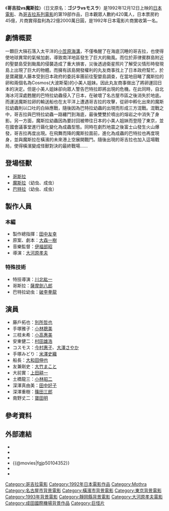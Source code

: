{{Infobox Film
| name               = 哥吉拉vs魔斯拉
| original_name      = ゴジラvsモスラ
| image              = File:ゴジラvsモスラ.jpg
| caption            = 
| director           = [[大河原孝夫|大河原孝夫]]<br />[[川北紘一|川北紘一]](特殊攝影)
| producer           = [[田中友幸|田中友幸]]
| writer             = [[大森一樹|大森一樹]]
| starring           = [[別所哲也|別所哲也]]、[[小林聰美|小林聰美]]、[[小高惠美|小高惠美]]、[[村田雄浩|村田雄浩]]、[[寶田明|寶田明]]
| music              = [[伊福部昭|伊福部昭]]
| narrator           = 
| cinematography     = 
| editing            = 
| production_company = [[東寶|東寶]]
| distributor        = [[東寶|東寶]]
| released           = 1992年12月12日
| runtime            = 102分鐘
| country            = {{JPN}}
| language           = 日語
| budget             = 
| gross              = 22億2000萬日幣<ref>[http://www.eiren.org/toukei/1993.html 1993年配給収入10億円以上番組]   日本映画製作者連盟</ref>
| preceded_by        = [[哥吉拉vs王者基多拉|哥吉拉vs王者基多拉]]
| followed_by        = [[哥吉拉vs機械哥吉拉|哥吉拉vs機械哥吉拉]]
| website            = 
| amg_id             = 
| imdb_id            = 
| cn_name            = 哥斯拉大戰莫斯拉
| hk_name            = 哥斯拉之龍戰四海
| tw_name            = 蝶龍魔斯拉
}}
《'''哥吉拉vs魔斯拉'''》（日文原名：'''ゴジラvsモスラ'''）是1992年12月12日上映的[[日本|日本]][[電影|電影]]、為[[哥吉拉系列電影|哥吉拉系列電影]]的第19部作品，日本觀眾人數約420萬人，日本票房約45億，片商實得盈利為22億2000萬日圓，是1992年日本電影片商實收第一名。

==劇情概要==

一顆巨大隕石落入太平洋的[[小笠原海溝|小笠原海溝]]，不僅喚醒了在海底沉睡的哥吉拉，也使得使地球異常的氣候加劇，導致南洋地區發生了巨大的颱風。而位於菲律賓群島附近的聖嬰島受到颱風的侵襲造成了重大損害，災後透過衛星照片了解受災情形時發現島上出現了巨大的物體。而擁有該島開發權利的丸友商事找上了日本政府幫忙，於是寶藏獵人藤本受到日本政府的委託率團前往聖嬰島調查，在當地目睹了魔斯拉的卵和兩個名為Cosmos(大波斯菊)的小美人姐妹。因此丸友商事做出了將卵運回日本的決定。但是小美人姐妹卻向眾人警告巴特拉即將出現的危機。在此同時，自北海冰河深處甦醒的巴特拉幼蟲侵入了日本，在破壞了名古屋市區之後消失於地底。而運送魔斯拉卵的輸送船也在太平洋上遭遇哥吉拉的攻擊，從卵中孵化出來的魔斯拉幼蟲則以口吐的白絲應戰，隨後因為巴特拉幼蟲的出現而形成三方混戰。混戰之中，哥吉拉與巴特拉幼蟲一路纏鬥到海底，最後雙雙於噴出的熔岩之中消失了身影。另一方面，魔斯拉幼蟲因為要討回被帶往日本的小美人姐妹而登陸了東京，並在國會議事堂進行繭化變化為成蟲型態。同時在劇烈地震之後富士山發生火山爆發，哥吉拉再度出現。在飛舞而降的魔斯拉面前，進化為成蟲的巴特拉也再度現身，並與魔斯拉在橫濱的未來港上空展開戰鬥。隨後出現的哥吉拉也加入這場戰局，使得橫濱變成怪獸對決的最終戰場……

==登場怪獸==
* [[哥斯拉|哥斯拉]]
* [[魔斯拉|魔斯拉]]（幼虫、成虫）
* [[巴特拉|巴特拉]]（幼虫、成虫）

== 製作人員 ==
=== 本編 ===
*製作總指揮：[[田中友幸|田中友幸]]
*原案、劇本：[[大森一樹|大森一樹]]
*音樂監督：[[伊福部昭|伊福部昭]]
*導演：[[大河原孝夫|大河原孝夫]]

=== 特殊技術 ===
*特技導演：[[川北紘一|川北紘一]]
*哥斯拉：[[薩摩劍八郎|薩摩劍八郎]]
*巴特拉幼虫：[[破李拳龍|破李拳龍]]

== 演員 ==
*藤戶拓也：[[別所哲也|別所哲也]]
*手塚雅子：[[小林聰美|小林聰美]]
*三枝未希：[[小高惠美|小高惠美]]
*安東健二：[[村田雄浩|村田雄浩]]
*コスモス：[[今村惠子|今村惠子]]、[[大澤さやか|大澤さやか]]
*手塚みどり：[[米澤史織|米澤史織]]
*船長：[[大和田伸也|大和田伸也]]
*友兼剛史：[[大竹まこと|大竹まこと]]
*大前實：[[上田耕一|上田耕一]]
*土橋龍三：[[小林昭二|小林昭二]]
*深澤真由美：[[田中好子|田中好子]]
*深澤重樹：[[篠田三郎|篠田三郎]]
*南野丈二：[[寶田明|寶田明]]

== 參考資料 ==
{{reflist}}
== 外部連結 ==
* {{IMDb title|0104352}}
* {{rotten-tomatoes|godzilla_and_mothra_the_battle_for_earth}}
* {{amg movie|184731}}
* {{@movies|fgjp50104352}}
* {{douban}}
* {{mtime|30805}}

{{Godzilla}}
{{Mothra}}
{{大河原孝夫監督作品}}
{{DEFAULTSORT:Gojira vs Mosura}}
[[Category:哥吉拉電影|Category:哥吉拉電影]]
[[Category:1992年日本電影作品|Category:1992年日本電影作品]]
[[Category:Mothra|Category:Mothra]]
[[Category:名古屋市背景電影|Category:名古屋市背景電影]]
[[Category:橫濱市背景電影|Category:橫濱市背景電影]]
[[Category:東京背景電影|Category:東京背景電影]]
[[Category:1993年背景電影|Category:1993年背景電影]]
[[Category:靜岡縣背景電影|Category:靜岡縣背景電影]]
[[Category:大河原孝夫電影|Category:大河原孝夫電影]]
[[Category:成田國際機場背景作品|Category:成田國際機場背景作品]]
[[Category:巨怪片|Category:巨怪片]]
